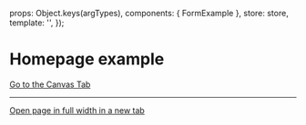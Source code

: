 
<Meta of={FormsStories} />

  props: Object.keys(argTypes),
  components: { FormExample },
  store: store,
  template: '<FormExample />',
});

# Homepage example

<a href="?path=/story/pages-form-example--example">Go to the Canvas Tab</a>

***

<a href="?id=pages-form-example--form-example&args=&viewMode=story" target="_blank">Open page in full width in a new tab</a>

<Canvas>
  <Story of={FormsStories.FormExample} />
</Canvas>
